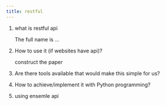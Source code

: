 ```yaml
---
title: restful
---
```




1. what is restful api

    The full name is ...

2. How to use it (if websites have api)?

    construct the paper

3. Are there tools available that would make this simple for us?


4. How to achieve/implement it with Python programming?


4. using ensemle api